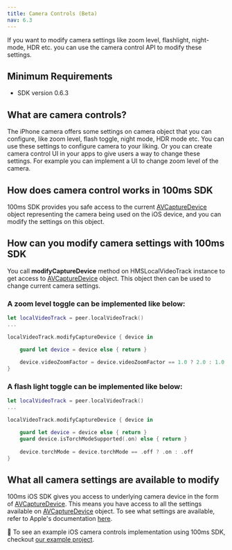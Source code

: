 ```yaml
---
title: Camera Controls (Beta)
nav: 6.3
---
```


If you want to modify camera settings like zoom level, flashlight, night-mode, HDR etc. you can use the camera control API to modify these settings.

## Minimum Requirements

-   SDK version 0.6.3

## What are camera controls?

The iPhone camera offers some settings on camera object that you can configure, like zoom level, flash toggle, night mode, HDR mode etc. You can use these settings to configure camera to your liking. Or you can create camera control UI in your apps to give users a way to change these settings. For example you can implement a UI to change zoom level of the camera.

## How does camera control works in 100ms SDK

100ms SDK provides you safe access to the current [AVCaptureDevice](https://developer.apple.com/documentation/avfoundation/avcapturedevice) object representing the camera being used on the iOS device, and you can modify the settings on this object.

## How can you modify camera settings with 100ms SDK

You call **modifyCaptureDevice** method on HMSLocalVideoTrack instance to get access to [AVCaptureDevice](https://developer.apple.com/documentation/avfoundation/avcapturedevice) object. This object then can be used to change current camera settings.

### A zoom level toggle can be implemented like below:

```swift
let localVideoTrack = peer.localVideoTrack()
...

localVideoTrack.modifyCaptureDevice { device in

    guard let device = device else { return }
    
    device.videoZoomFactor = device.videoZoomFactor == 1.0 ? 2.0 : 1.0
}
```

### A flash light toggle can be implemented like below:


```swift
let localVideoTrack = peer.localVideoTrack()
...

localVideoTrack.modifyCaptureDevice { device in

    guard let device = device else { return }
    guard device.isTorchModeSupported(.on) else { return }
    
    device.torchMode = device.torchMode == .off ? .on : .off
}
```

## What all camera settings are available to modify

100ms iOS SDK gives you access to underlying camera device in the form of [AVCaptureDevice](https://developer.apple.com/documentation/avfoundation/avcapturedevice). This means you have access to all the settings available on [AVCaptureDevice](https://developer.apple.com/documentation/avfoundation/avcapturedevice) object. To see what settings are available, refer to Apple's documentation [here](https://developer.apple.com/documentation/avfoundation/avcapturedevice).

👀 To see an example iOS camera controls implementation using 100ms SDK, checkout [our example project](https://github.com/100mslive/100ms-ios-sdk/tree/main/Example).
